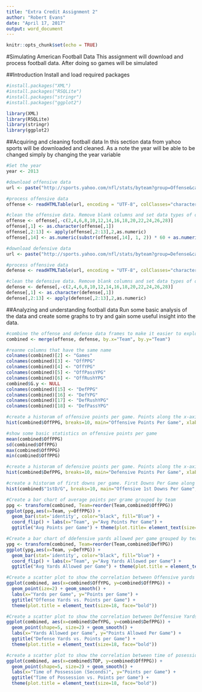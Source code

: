 ```yaml
---
title: "Extra Credit Assignment 2"
author: "Robert Evans"
date: "April 17, 2017"
output: word_document
---
```


```r
knitr::opts_chunk$set(echo = TRUE)
```

#Simulating American Football Data
This assignment will download and process football data. After doing so games will be simulated

##Introduction
Install and load required packages
```r
#install.packages("XML")
#install.packages("RSQLite")
#install.packages("stringr")
#install.packages("ggplot2")

library(XML)
library(RSQLite)
library(stringr)
library(ggplot2)
```

##Acquiring and cleaning football data
In this section data from yahoo sports will be downloaded and cleaned. As a note the year will be able to be changed simply by changing the year variable
```r
#Set the year
year <- 2013

#download offensive data
url <- paste("http://sports.yahoo.com/nfl/stats/byteam?group=Offense&cat=Total&conference=NFL&year=season_",year,"&sort=530&old_category=Total&old_group=Offense")

#process offensive data
offense <- readHTMLTable(url, encoding = "UTF-8", colClasses="character")[[7]]

#clean the offensive data. Remove blank columns and set data types of other columns
offense <- offense[,-c(2,4,6,8,10,12,14,16,18,20,22,24,26,28)]
offense[,1] <- as.character(offense[,1])
offense[,2:13] <- apply(offense[,2:13],2,as.numeric)
offense[,14] <- as.numeric(substr(offense[,14], 1, 2)) * 60 + as.numeric(substr(offense[,14], 4, 6))

#download defensive data
url <- paste("http://sports.yahoo.com/nfl/stats/byteam?group=Defense&cat=Total&conference=NFL&year=season_",year,"&sort=530&old_category=Total&old_group=Defense")

#process offensive data
defense <- readHTMLTable(url, encoding = "UTF-8", colClasses="character")[[7]]

#clean the defensive data. Remove blank columns and set data types of other columns
defense <- defense[,-c(2,4,6,8,10,12,14,16,18,20,22,24,26,28)]
defense[,1] <- as.character(defense[,1])
defense[,2:13] <- apply(defense[,2:13],2,as.numeric)
```

##Analyzing and understanding football data
Run some basic analysis of the data and create some graphs to try and gain some useful insight into the data.
```r
#combine the offense and defense data frames to make it easier to explore
combined <- merge(offense, defense, by.x="Team", by.y="Team")

#reanme columns that have the same name
colnames(combined)[2] <- "Games"
colnames(combined)[3] <- "OffPPG"
colnames(combined)[4] <- "OffYPG"
colnames(combined)[5] <- "OffPassYPG"
colnames(combined)[6] <- "OffRushYPG"
combined$G.y <- NULL
colnames(combined)[15] <- "DefPPG"
colnames(combined)[16] <- "DefYPG"
colnames(combined)[17] <- "DefRushYPG"
colnames(combined)[18] <- "DefPassYPG"

#create a historam of offensive points per game. Points along the x-axis and number of teams on the y-axis.
hist(combined$OffPPG, breaks=10, main="Offensive Points Per Game", xlab="Offensive PPG", ylab="Number of Teams")

#show some basic statistics on offensive points per game
mean(combined$OffPPG)
sd(combined$OffPPG)
max(combined$OffPPG)
min(combined$OffPPG)

#create a historam of defensive points per game. Points along the x-axis and number of teams on the y-axis.
hist(combined$DefPPG, breaks=10, main="Defensive Points Per Game", xlab="Defensive PPG", ylab="Number of Teams")

#create a historam of first downs per game. First Downs Per Game along the x-axis and number of teams on the y-axis.
hist(combined$"1stD/G", breaks=10, main="Offensive 1st Downs Per Game", xlab="1st Downs/Game", ylab="Number of Teams")

#Create a bar chart of average points per grame grouped by team
ppg <- transform(combined, Team=reorder(Team,combined$OffPPG))
ggplot(ppg,aes(x=Team, y=OffPPG)) +
  geom_bar(stat='identity', color="black", fill="Blue") +
  coord_flip() + labs(x="Team", y="Avg Points Per Game") +
  ggtitle("Avg Points per Game") + theme(plot.title= element_text(size=18, face="bold"))

#Create a bar chart of ddefensive yards allowed per game grouped by team
ypg <- transform(combined, Team=reorder(Team,combined$DefYPG))
ggplot(ypg,aes(x=Team, y=DefYPG)) +
  geom_bar(stat='identity', color="black", fill="blue") +
  coord_flip() + labs(x="Team", y="Avg Yards Allowed per Game") +
  ggtitle("Avg Yards Allowed per Game") + theme(plot.title = element_text(size = 18, face = "bold"))

#Create a scatter plot to show the correlation between Offensive yards per game vs. offensive points per game
ggplot(combined, aes(x=combined$OffYPG, y=combined$OffPPG)) +
  geom_point(ize=2) + geom_smooth() +
  labs(x="Yards per Game", y="Points per Game") +
  ggtitle("Offense Yards vs. Points per Game") +
  theme(plot.title = element_text(size=18, face="bold"))

#Create a scatter plot to show the correlation between Deffensive Yards Per game vs. defensive points per game
ggplot(combined, aes(x=combined$DefYPG, y=combined$DefPPG)) +
  geom_point(shape=5, size=2) + geom_smooth() +
  labs(x="Yards Allowed per Game", y="Points Allowed Per Game") +
  ggtitle("Defense Yards vs. Points per Game") +
  theme(plot.title = element_text(size=18, face="bold"))

#create a scatter plot to show the correlation between time of posession and points per game
ggplot(combined, aes(x=combined$TOP, y=combined$OffPPG)) +
  geom_point(shape=5, size=2) + geom_smooth() +
  labs(x="Time of Possession (Seconds)", y="Points per Game") +
  ggtitle("Time of Possession vs. Points per Game") +
  theme(plot.title = element_text(size=18, face="bold"))
```

